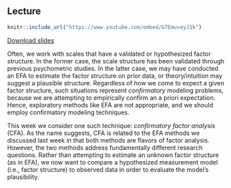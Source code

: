 ## Lecture

```{r echo = FALSE}
knitr::include_url("https://www.youtube.com/embed/GTEmuveyJ1k")
```

[Download slides](pdf/tcsm_week_3.pdf)

Often, we work with scales that have a validated or hypothesized factor structure. 
In the former case, the scale structure has been validated through previous 
psychometric studies. In the latter case, we may have conducted an EFA to 
estimate the factor structure on prior data, or theory/intuition may suggest a 
plausible structure. Regardless of how we come to expect a given factor structure, 
such situations represent *confirmatory* modeling problems, because we are 
attempting to empirically confirm an a priori expectation. Hence, exploratory 
methods like EFA are not appropriate, and we should employ confirmatory modeling 
techniques.

This week we consider one such technique: *confirmatory factor analysis* (CFA). 
As the name suggests, CFA is related to the EFA methods we discussed last week
in that both methods are flavors of factor analysis. However, the two methods 
address fundamentally different research questions. Rather than attempting to 
estimate an unknown factor structure (as in EFA), we now want to compare a 
hypothesized measurement model (i.e., factor structure) to observed data in order
to evaluate the model's plausibility.
